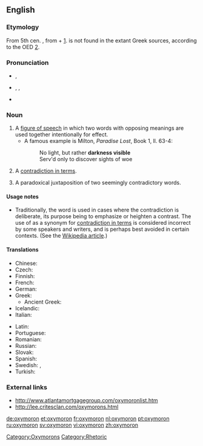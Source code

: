 {{was wotd|2006|July|12}}
==English==

{{wikipedia}}

===Etymology===
From 5th cen. {{etyl|la}} {{term|oxymoron|lang=la}}, from {{etyl|grc}} {{term|ὀξύς||sharp|tr=oxus|sc=polytonic}} + {{term|μωρός||dull|tr=mōros|sc=polytonic}} [http://www.perseus.tufts.edu/cgi-bin/ptext?doc=Perseus%3Atext%3A1999.04.0057%3Aentry%3D%2374333]. {{etyl|el}} {{term|ὀξύμωρον||tr=oxumōron|sc=polytonic}} is not found in the extant Greek sources, according to the OED [http://dictionary.oed.com.ezproxy.sfpl.org/cgi/entry/50168789].

===Pronunciation===
* {{a|UK}} {{IPA|/ɒksɪˈmɔ:rɒn/}}, {{SAMPA|/QksI"mO:rQn/}}
* {{a|US}} {{enPR|äk-sĭ-môrʹän}}, {{IPA|/ɑksɪˈmɔrɑn/}}, {{SAMPA|/AksI"mOrAn/}}
* {{audio|en-us-oxymoron.ogg|Audio (US)}}

===Noun===
{{en-noun|pl2=oxymora}}

# A [[figure of speech]] in which two words with opposing meanings are used together intentionally for effect.
#* A famous example is Milton, ''Paradise Lost'', Book 1, ll. 63-4:
#*: No light, but rather '''darkness visible'''
#*: Serv'd only to discover sights of woe
# {{context|loosely}} A [[contradiction in terms]].
# A paradoxical juxtaposition of two seemingly contradictory words.

====Usage notes====
* Traditionally, the word {{term||oxymoron}} is used in cases where the contradiction is deliberate, its purpose being to emphasize or heighten a contrast. The use of {{term||oxymoron}} as a synonym for [[contradiction in terms]] is considered incorrect by some speakers and writers, and is perhaps best avoided in certain contexts. (See the [[w:oxymoron|Wikipedia article]].)

====Translations====
{{trans-top|figure of speech}}
* Chinese: {{zh-tsp|矛盾修飾法|矛盾修饰法|máodùnxiūshìfǎ}}
* Czech: {{t-|cs|oxymóron|m}}
* Finnish: {{t+|fi|oksymoron}}
* French: {{t+|fr|oxymore}}
* German: {{t+|de|Oxymoron|n}}
* Greek: {{t|el|οξύμωρο σχήμα|n|tr=oxýmoro schíma|sc=Grek}}
** Ancient Greek: {{t|el|ὀξύμωρον|n|tr=oxymōron|sc=Grek}}
* Icelandic: {{t-|is|refhvörf|n|p}}
* Italian: {{t+|it|ossimoro|m}}
{{trans-mid}}
* Latin: {{t|la|oxymorum|n}}
* Portuguese: {{t+|pt|oxímoro|m}}
* Romanian: {{t|ro|oximoron|n}}
* Russian: {{t|ru|оксиморон|m|tr=oksímoron|sc=Cyrl}}
* Slovak: {{t|sk|oxymorón|m}}
* Spanish: {{t+|es|oxímoron|m}}
* Swedish: {{t+|sv|oxymoron}}, {{t|sv|självmotsägelse}}
* Turkish: {{t+|tr|oksimoron|n}}
{{trans-bottom}}

{{trans-see|contradiction in terms}}

===External links===
* [http://www.atlantamortgagegroup.com/oxymoronlist.htm http://www.atlantamortgagegroup.com/oxymoronlist.htm]
* [http://lee.critesclan.com/oxymorons.html http://lee.critesclan.com/oxymorons.html]

[[Category:Oxymorons]]
[[Category:Rhetoric]]

[[de:oxymoron]]
[[et:oxymoron]]
[[fr:oxymoron]]
[[nl:oxymoron]]
[[pt:oxymoron]]
[[ru:oxymoron]]
[[sv:oxymoron]]
[[vi:oxymoron]]
[[zh:oxymoron]]